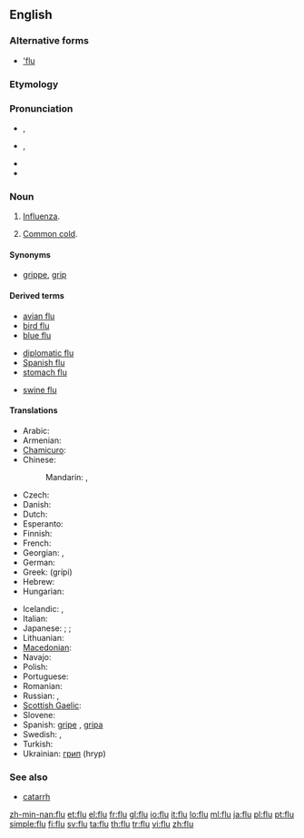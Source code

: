 ==English==
{{wikipedia|Influenza}}

===Alternative forms===
* [['flu]] {{qualifier|dated}}

===Etymology===
{{abbreviation of|influenza}}

===Pronunciation===
* {{a|UK}} {{IPA|/fluː/}}, {{SAMPA|/flu:/}}
* {{a|Aus}} {{IPA|/flʉː/}}, {{SAMPA|/fl}:/}}
* {{audio|en-us-flu.ogg|Audio (US)}}
* {{homophones|flew|flue}}

===Noun===
{{en-noun}}

# [[influenza|Influenza]].
# {{informal}} [[common cold|Common cold]].

====Synonyms====
* {{sense|influenza}} [[grippe]], [[grip]]

====Derived terms====
{{rel-top3|Terms derived from ''flu''}}
* [[avian flu]]
* [[bird flu]]
* [[blue flu]]
{{rel-mid3}}
* [[diplomatic flu]]
* [[Spanish flu]]
* [[stomach flu]]
{{rel-mid3}}
* [[swine flu]]
{{rel-bottom}}

====Translations====
{{trans-top|influenza}}
* Arabic: {{t|ar|إنفلونزا|f|tr='influwinzaa}}
* Armenian: {{t-|hy|գրիպ|tr=grip}}
* [[Chamicuro]]: {{tø|ccc|e'tes̈huli}}
* Chinese:
*: Mandarin: {{t-|cmn|流行性感冒|tr=liúxíngxìnggǎnmào|sc=Hani}}, {{t|cmn|流感|tr=liúgǎn|sc=Hani}}
* Czech: {{t-|cs|chřipka|f}}
* Danish: {{t-|da|influenza|c}}
* Dutch: {{t+|nl|griep|f}}
* Esperanto: {{t-|eo|gripo|xs=Esperanto}}
* Finnish: {{t+|fi|influenssa}}
* French: {{t+|fr|grippe|f}}
* Georgian: {{t|ka|ინფლუენცია|tr=inp'luenc'ia|sc=Geor}}, {{t|ka|გრიპი|tr=gripi|sc=Geor}}
* German: {{t+|de|Grippe|f}}
* Greek: {{t+|el|γρίπη|f}} (grípi)
* Hebrew: {{t-|he|שפעת|f|tr=shapa'at}}
* Hungarian: {{t+|hu|influenza}}
{{trans-mid}}
* Icelandic: {{t+|is|flensa|f}}, {{t+|is|inflúensa|f}}
* Italian: {{t+|it|influenza|f}}
* Japanese: {{qualifier|general}} {{t+|ja|風邪|tr=kaze}}; {{qualifier|detailed}} {{t|ja|ウイルス性の風邪|tr=uirusu-sei no kaze}}; {{qualifier|medical}} {{t+|ja|流行性感冒|tr=ryūkōsē-kanbō}}
* Lithuanian: {{t-|lt|gripas|m|xs=Lithuanian}}
* [[Macedonian]]: {{t|mk|грип|m|tr=grip}}
* Navajo: {{tø|nv|tahoniigááh}}
* Polish: {{t+|pl|grypa|f}}
* Portuguese: {{t+|pt|gripe|f}}
* Romanian: {{t|ro|gripă}}
* Russian: {{t+|ru|грипп|m|tr=gripp}}, {{t|ru|инфлюэнца|f|tr=infljuénca}}
* [[Scottish Gaelic]]: {{t-|gd|cnatan mòr|m|xs=Scottish Gaelic}}
* Slovene: {{t+|sl|gripa|f}}
* Spanish: [[gripe]] {{f}}, [[gripa]] {{f}} {{italbrac|Colombia|Mexico}}
* Swedish: {{t-|sv|influensa|c}}, {{t+|sv|flunsa|c}}
* Turkish: {{t|tr|grip}}
* Ukrainian: [[грип]] {{m}} (hryp)
{{trans-bottom}}

{{trans-see|common cold}}

===See also===
* [[catarrh]]

[[zh-min-nan:flu]]
[[et:flu]]
[[el:flu]]
[[fr:flu]]
[[gl:flu]]
[[io:flu]]
[[it:flu]]
[[lo:flu]]
[[ml:flu]]
[[ja:flu]]
[[pl:flu]]
[[pt:flu]]
[[simple:flu]]
[[fi:flu]]
[[sv:flu]]
[[ta:flu]]
[[th:flu]]
[[tr:flu]]
[[vi:flu]]
[[zh:flu]]